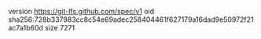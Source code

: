 version https://git-lfs.github.com/spec/v1
oid sha256:728b337983cc8c54e69adec258404461f627179a16dad9e50972f21ac7a1b60d
size 7271
